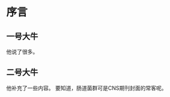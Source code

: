 # 序言 {#author .unnumbered}

## 一号大牛 {.unnumbered}

他说了很多。


## 二号大牛 {.unnumbered}

他补充了一些内容。
要知道，肠道菌群可是CNS期刊封面的常客呢。
